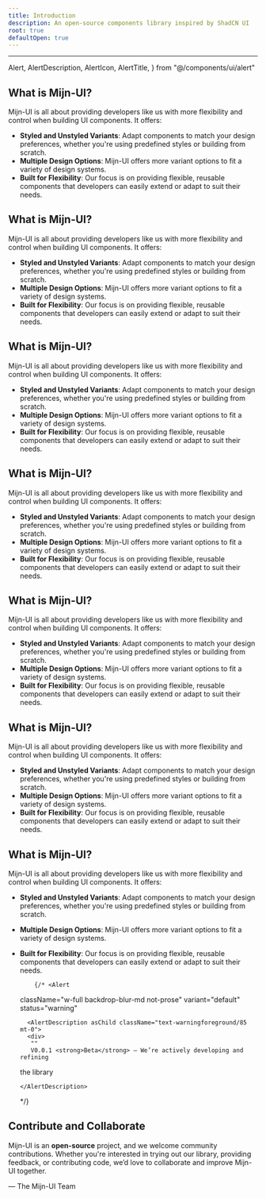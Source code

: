 ```yaml
---
title: Introduction
description: An open-source components library inspired by ShadCN UI
root: true
defaultOpen: true
---
```


---

  Alert,
  AlertDescription,
  AlertIcon,
  AlertTitle,
} from "@/components/ui/alert"

## What is Mijn-UI?

Mijn-UI is all about providing developers like us with more flexibility and control when building UI components. It offers:

- **Styled and Unstyled Variants**: Adapt components to match your design preferences, whether you're using predefined styles or building from scratch.
- **Multiple Design Options**: Mijn-UI offers more variant options to fit a variety of design systems.
- **Built for Flexibility**: Our focus is on providing flexible, reusable components that developers can easily extend or adapt to suit their needs.

## What is Mijn-UI?

Mijn-UI is all about providing developers like us with more flexibility and control when building UI components. It offers:

- **Styled and Unstyled Variants**: Adapt components to match your design preferences, whether you're using predefined styles or building from scratch.
- **Multiple Design Options**: Mijn-UI offers more variant options to fit a variety of design systems.
- **Built for Flexibility**: Our focus is on providing flexible, reusable components that developers can easily extend or adapt to suit their needs.

## What is Mijn-UI?

Mijn-UI is all about providing developers like us with more flexibility and control when building UI components. It offers:

- **Styled and Unstyled Variants**: Adapt components to match your design preferences, whether you're using predefined styles or building from scratch.
- **Multiple Design Options**: Mijn-UI offers more variant options to fit a variety of design systems.
- **Built for Flexibility**: Our focus is on providing flexible, reusable components that developers can easily extend or adapt to suit their needs.

## What is Mijn-UI?

Mijn-UI is all about providing developers like us with more flexibility and control when building UI components. It offers:

- **Styled and Unstyled Variants**: Adapt components to match your design preferences, whether you're using predefined styles or building from scratch.
- **Multiple Design Options**: Mijn-UI offers more variant options to fit a variety of design systems.
- **Built for Flexibility**: Our focus is on providing flexible, reusable components that developers can easily extend or adapt to suit their needs.

## What is Mijn-UI?

Mijn-UI is all about providing developers like us with more flexibility and control when building UI components. It offers:

- **Styled and Unstyled Variants**: Adapt components to match your design preferences, whether you're using predefined styles or building from scratch.
- **Multiple Design Options**: Mijn-UI offers more variant options to fit a variety of design systems.
- **Built for Flexibility**: Our focus is on providing flexible, reusable components that developers can easily extend or adapt to suit their needs.

## What is Mijn-UI?

Mijn-UI is all about providing developers like us with more flexibility and control when building UI components. It offers:

- **Styled and Unstyled Variants**: Adapt components to match your design preferences, whether you're using predefined styles or building from scratch.
- **Multiple Design Options**: Mijn-UI offers more variant options to fit a variety of design systems.
- **Built for Flexibility**: Our focus is on providing flexible, reusable components that developers can easily extend or adapt to suit their needs.

## What is Mijn-UI?

Mijn-UI is all about providing developers like us with more flexibility and control when building UI components. It offers:

- **Styled and Unstyled Variants**: Adapt components to match your design preferences, whether you're using predefined styles or building from scratch.
- **Multiple Design Options**: Mijn-UI offers more variant options to fit a variety of design systems.
- **Built for Flexibility**: Our focus is on providing flexible, reusable components that developers can easily extend or adapt to suit their needs.

          {/* <Alert

  className="w-full backdrop-blur-md not-prose"
  variant="default"
  status="warning"

  >

        <AlertDescription asChild className="text-warningforeground/85 mt-0">
        <div>
         ""
         V0.0.1 <strong>Beta</strong> — We’re actively developing and refining

  the library

    </div>

      </AlertDescription>

  </Alert> */}

## Contribute and Collaborate

Mijn-UI is an **open-source** project, and we welcome community contributions. Whether you're interested in trying out our library, providing feedback, or contributing code, we’d love to collaborate and improve Mijn-UI together.

— The Mijn-UI Team
